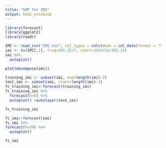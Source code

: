 ```yaml
---
title: "SPP for IMI"
output: html_notebook
---
```


```r
library(forecast)
library(ggplot2)
library(readr)
```

```r
IMI <- read_csv("IMI.csv", col_types = cols(Week = col_date(format = "%Y-%m-%d")))
imi <- ts(IMI[,2], freq=365.25/7, start=2015+51/365.25)
imi %>%
  autoplot()
```

```r
plot(decompose(imi))
```

```r
training_imi <- subset(imi, end=length(imi)-2)
test_imi <- subset(imi, start=length(imi)-1)
fc_training_imi<-forecast(training_imi)
fc_training_imi %>%
  forecast(h=5) %>%
  autoplot() +autolayer(test_imi)
```

```r
fc_training_imi
```

```r
fc_imi<-forecast(imi)
fc_imi %>%
forecast(h=30) %>%
  autoplot()
```

```r
fc_imi
```

